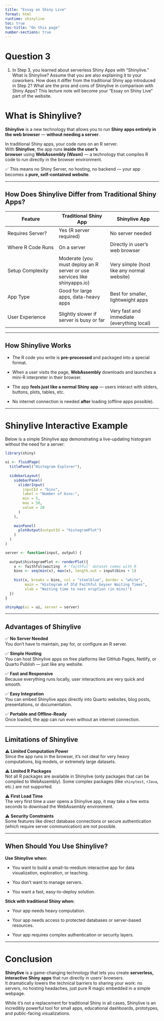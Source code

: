 ```yaml
---
title: "Essay on Shiny Live"
format: html
runtime: shinylive
toc: true          
toc-title: "On this page"  
number-sections: true 
---
```


# Question 3

1.  In Step 3, you learned about serverless Shiny Apps with "Shinylive." What is Shinylive? Assume that you are also explaining it to your coworkers. How does it differ from the traditional Shiny app introduced in Step 2? What are the pros and cons of Shinylive in comparison with Shiny Apps? This lecture note will become your "Essay on Shiny Live" part of the website.

# What is Shinylive?

**Shinylive** is a new technology that allows you to run **Shiny apps entirely in the web browser** — **without needing a server**.

In traditional Shiny apps, your code runs on an R server.\
With **Shinylive**, the app runs **inside the user's browser** using **WebAssembly (Wasm)** — a technology that compiles R code to run directly in the browser environment.

✅ This means no Shiny Server, no hosting, no backend — your app becomes a **pure, self-contained website**.

------------------------------------------------------------------------

## How Does Shinylive Differ from Traditional Shiny Apps?

| Feature | Traditional Shiny App | Shinylive App |
|------------------------|------------------------|------------------------|
| Requires Server? | Yes (R server required) | No server needed |
| Where R Code Runs | On a server | Directly in user's web browser |
| Setup Complexity | Moderate (you must deploy an R server or use services like shinyapps.io) | Very simple (host like any normal website) |
| App Type | Good for large apps, data-heavy apps | Best for smaller, lightweight apps |
| User Experience | Slightly slower if server is busy or far | Very fast and immediate (everything local) |

------------------------------------------------------------------------

## How Shinylive Works

-   The R code you write is **pre-processed** and packaged into a special format.

-   When a user visits the page, **WebAssembly** downloads and launches a mini-R interpreter in their browser.

-   The app **feels just like a normal Shiny app** — users interact with sliders, buttons, plots, tables, etc.

-   No internet connection is needed **after** loading (offline apps possible).

------------------------------------------------------------------------

# Shinylive Interactive Example

Below is a simple Shinylive app demonstrating a live-updating histogram without the need for a server:

```r
library(shiny)

ui <- fluidPage(
  titlePanel("Histogram Explorer"),
  
  sidebarLayout(
    sidebarPanel(
      sliderInput(
        inputId = "bins",
        label = "Number of bins:",
        min = 5,
        max = 50,
        value = 20
      )
    ),
    
    mainPanel(
      plotOutput(outputId = "histogramPlot")
    )
  )
)

server <- function(input, output) {
  
  output$histogramPlot <- renderPlot({
    x <- faithful$waiting  # 'faithful' dataset comes with R
    bins <- seq(min(x), max(x), length.out = input$bins + 1)
    
    hist(x, breaks = bins, col = "steelblue", border = "white",
         main = "Histogram of Old Faithful Geyser Waiting Times",
         xlab = "Waiting time to next eruption (in mins)")
  })
}

shinyApp(ui = ui, server = server)

```

------------------------------------------------------------------------

## Advantages of Shinylive

✅ **No Server Needed**\
You don’t have to maintain, pay for, or configure an R server.

✅ **Simple Hosting**\
You can host Shinylive apps on free platforms like GitHub Pages, Netlify, or Quarto Publish — just like any website.

✅ **Fast and Responsive**\
Because everything runs locally, user interactions are very quick and smooth.

✅ **Easy Integration**\
You can embed Shinylive apps directly into Quarto websites, blog posts, presentations, or documentation.

✅ **Portable and Offline-Ready**\
Once loaded, the app can run even without an internet connection.

------------------------------------------------------------------------

## Limitations of Shinylive

⚠️ **Limited Computation Power**\
Since the app runs in the browser, it’s not ideal for very heavy computations, big models, or extremely large datasets.

⚠️ **Limited R Packages**\
Not all R packages are available in Shinylive (only packages that can be compiled to WebAssembly). Some complex packages (like `shinytest`, `rJava`, etc.) are not supported.

⚠️ **First Load Time**\
The very first time a user opens a Shinylive app, it may take a few extra seconds to download the WebAssembly environment.

⚠️ **Security Constraints**\
Some features like direct database connections or secure authentication (which require server communication) are not possible.

------------------------------------------------------------------------

## When Should You Use Shinylive?

**Use Shinylive when:**

-   You want to build a small-to-medium interactive app for data visualization, exploration, or teaching.

-   You don’t want to manage servers.

-   You want a fast, easy-to-deploy solution.

**Stick with traditional Shiny when:**

-   Your app needs heavy computation.

-   Your app needs access to protected databases or server-based resources.

-   Your app requires complex authentication or security layers.

------------------------------------------------------------------------

# Conclusion

**Shinylive** is a game-changing technology that lets you create **serverless, interactive Shiny apps** that run directly in users’ browsers.\
It dramatically lowers the technical barriers to sharing your work: no servers, no hosting headaches, just pure R magic embedded in a simple webpage.

While it’s not a replacement for traditional Shiny in all cases, Shinylive is an incredibly powerful tool for small apps, educational dashboards, prototypes, and public-facing visualizations.
